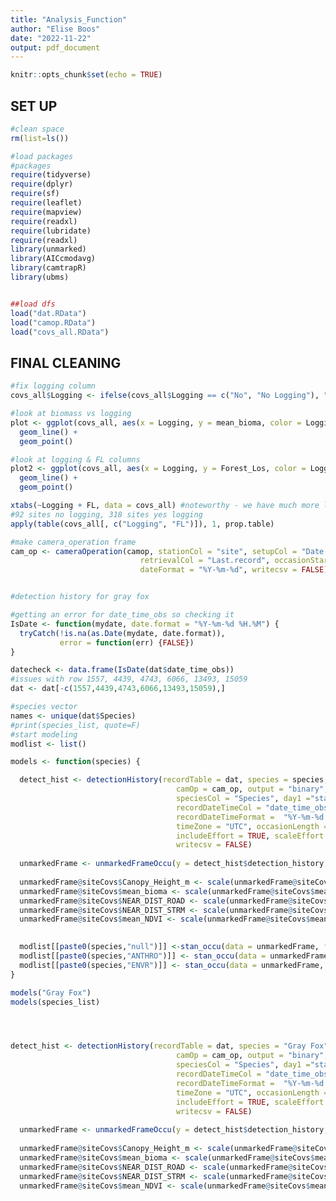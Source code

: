 ```yaml
---
title: "Analysis_Function"
author: "Elise Boos"
date: "2022-11-22"
output: pdf_document
---
```


```r
knitr::opts_chunk$set(echo = TRUE)
```

## SET UP 

```r
#clean space
rm(list=ls())

#load packages
#packages
require(tidyverse)
require(dplyr)
require(sf)
require(leaflet)
require(mapview)
require(readxl)
require(lubridate)
require(readxl)
library(unmarked)
library(AICcmodavg)
library(camtrapR)
library(ubms)


##load dfs
load("dat.RData")
load("camop.RData")
load("covs_all.RData")
```

## FINAL CLEANING

```r
#fix logging column
covs_all$Logging <- ifelse(covs_all$Logging == c("No", "No Logging"), "No", "Yes")

#look at biomass vs logging
plot <- ggplot(covs_all, aes(x = Logging, y = mean_bioma, color = Logging)) +
  geom_line() +
  geom_point()

#look at logging & FL columns
plot2 <- ggplot(covs_all, aes(x = Logging, y = Forest_Los, color = Logging)) +
  geom_line() +
  geom_point()

xtabs(~Logging + FL, data = covs_all) #noteworthy - we have much more logging sites than no logging sites
#92 sites no logging, 318 sites yes logging
apply(table(covs_all[, c("Logging", "FL")]), 1, prop.table)

#make camera_operation frame
cam_op <- cameraOperation(camop, stationCol = "site", setupCol = "Date.Placement", 
                             retrievalCol = "Last.record", occasionStartTime = 0 , 
                             dateFormat = "%Y-%m-%d", writecsv = FALSE)


#detection history for gray fox

#getting an error for date_time_obs so checking it
IsDate <- function(mydate, date.format = "%Y-%m-%d %H.%M") {
  tryCatch(!is.na(as.Date(mydate, date.format)),  
           error = function(err) {FALSE})  
}

datecheck <- data.frame(IsDate(dat$date_time_obs))
#issues with row 1557, 4439, 4743, 6066, 13493, 15059
dat <- dat[-c(1557,4439,4743,6066,13493,15059),]
```

```r
#species vector 
names <- unique(dat$Species)
#print(species_list, quote=F)
#start modeling
modlist <- list()
```

```r
models <- function(species) {

  detect_hist <- detectionHistory(recordTable = dat, species = species, 
                                     camOp = cam_op, output = "binary", stationCol = "site", 
                                     speciesCol = "Species", day1 ="station", 
                                     recordDateTimeCol = "date_time_obs", 
                                     recordDateTimeFormat =  "%Y-%m-%d %H.%M", 
                                     timeZone = "UTC", occasionLength = 1, 
                                     includeEffort = TRUE, scaleEffort = FALSE, 
                                     writecsv = FALSE)
  
  unmarkedFrame <- unmarkedFrameOccu(y = detect_hist$detection_history, siteCovs = covs_all)
  
  unmarkedFrame@siteCovs$Canopy_Height_m <- scale(unmarkedFrame@siteCovs$Canopy_Height_m)
  unmarkedFrame@siteCovs$mean_bioma <- scale(unmarkedFrame@siteCovs$mean_bioma)
  unmarkedFrame@siteCovs$NEAR_DIST_ROAD <- scale(unmarkedFrame@siteCovs$NEAR_DIST_ROAD)
  unmarkedFrame@siteCovs$NEAR_DIST_STRM <- scale(unmarkedFrame@siteCovs$NEAR_DIST_STRM)
  unmarkedFrame@siteCovs$mean_NDVI <- scale(unmarkedFrame@siteCovs$mean_NDVI)

  
  modlist[[paste0(species,"null")]] <-stan_occu(data = unmarkedFrame, formula = ~1 ~1, chains = 4, iter = 50000)
  modlist[[paste0(species,"ANTHRO")]] <- stan_occu(data = unmarkedFrame, formula = ~1 ~Logging + NEAR_DIST_ROAD + FL + mean_bioma + Canopy_Height_m + (1|site), chains = 4, iter = 50000)
  modlist[[paste0(species,"ENVR")]] <- stan_occu(data = unmarkedFrame, formula = ~1 ~ NEAR_DIST_STRM + mean_NDVI + Season + Nat_Dist + (1|site), chains = 4, iter = 50000)
}

```

```r
models("Gray Fox")
models(species_list)




detect_hist <- detectionHistory(recordTable = dat, species = "Gray Fox", 
                                     camOp = cam_op, output = "binary", stationCol = "site", 
                                     speciesCol = "Species", day1 ="station", 
                                     recordDateTimeCol = "date_time_obs", 
                                     recordDateTimeFormat =  "%Y-%m-%d %H.%M", 
                                     timeZone = "UTC", occasionLength = 1, 
                                     includeEffort = TRUE, scaleEffort = FALSE, 
                                     writecsv = FALSE)
  
  unmarkedFrame <- unmarkedFrameOccu(y = detect_hist$detection_history, siteCovs = covs_all)
  
  unmarkedFrame@siteCovs$Canopy_Height_m <- scale(unmarkedFrame@siteCovs$Canopy_Height_m)
  unmarkedFrame@siteCovs$mean_bioma <- scale(unmarkedFrame@siteCovs$mean_bioma)
  unmarkedFrame@siteCovs$NEAR_DIST_ROAD <- scale(unmarkedFrame@siteCovs$NEAR_DIST_ROAD)
  unmarkedFrame@siteCovs$NEAR_DIST_STRM <- scale(unmarkedFrame@siteCovs$NEAR_DIST_STRM)
  unmarkedFrame@siteCovs$mean_NDVI <- scale(unmarkedFrame@siteCovs$mean_NDVI)
  
```

